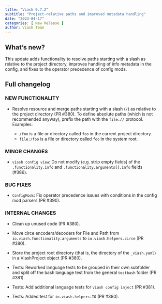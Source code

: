 ```yaml
---
title: "Viash 0.7.2"
subtitle: "Project-relative paths and improved metadata handling"
date: "2023-04-17"
categories: [ New Release ]
author: Viash Team
---
```


## What's new?

This update adds functionality to resolve paths starting with a slash as relative to the project directory, improves handling of info metadata in the config, and fixes to the operator precedence of config mods.

## Full changelog

### NEW FUNCTIONALITY

* Resolve resource and merge paths starting with a slash (`/`) as relative to the project directory (PR #380). To define absolute paths (which is not recommended anyway), prefix the path with the `file://` protocol. Examples:

  - `/foo` is a file or directory called `foo` in the current project directory.
  - `file:/foo` is a file or directory called `foo` in the system root.

### MINOR CHANGES

* `viash config view`: Do not modify (e.g. strip empty fields) of the `.functionality.info` and `.functionality.arguments[].info` fields (#386).

### BUG FIXES

* `ConfigMods`: Fix operator precedence issues with conditions in the config mod parsers (PR #390).

### INTERNAL CHANGES

* Clean up unused code (PR #380).

* Move circe encoders/decoders for File and Path from `io.viash.functionality.arguments` to `io.viash.helpers.circe` (PR #380).

* Store the project root directory (that is, the directory of the `_viash.yaml`) in a ViashProject object (PR #380).

* Tests: Reworked language tests to be grouped in their own subfolder and split off the bash language test from the general `testbash` folder (PR #381).

* Tests: Add additional language tests for `viash config inject` (PR #381).

* Tests: Added test for `io.viash.helpers.IO` (PR #380).


